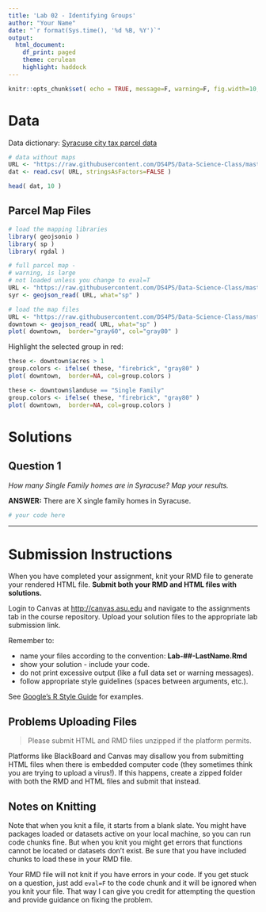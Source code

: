 ```yaml
---
title: 'Lab 02 - Identifying Groups'
author: "Your Name"
date: "`r format(Sys.time(), '%d %B, %Y')`"
output:
  html_document:
    df_print: paged
    theme: cerulean
    highlight: haddock
---
```


```r
knitr::opts_chunk$set( echo = TRUE, message=F, warning=F, fig.width=10, fig.height=6 )
```



# Data

Data dictionary: [Syracuse city tax parcel data](https://ds4ps.github.io/Data-Science-Class/DATA/syr_parcels.html) 


```r
# data without maps
URL <- "https://raw.githubusercontent.com/DS4PS/Data-Science-Class/master/DATA/syr_parcels.csv"
dat <- read.csv( URL, stringsAsFactors=FALSE )
```





```r
head( dat, 10 ) 
```


## Parcel Map Files

```r
# load the mapping libraries
library( geojsonio )
library( sp )
library( rgdal )
```

```r
# full parcel map -
# warning, is large
# not loaded unless you change to eval=T
URL <- "https://raw.githubusercontent.com/DS4PS/Data-Science-Class/master/DATA/syr_parcels.geojson"
syr <- geojson_read( URL, what="sp" )
```


```r
# load the map files
URL <- "https://raw.githubusercontent.com/DS4PS/Data-Science-Class/master/DATA/downtown-syr.geojson"
downtown <- geojson_read( URL, what="sp" )
plot( downtown,  border="gray60", col="gray80" )
```



Highlight the selected group in red:

```r
these <- downtown$acres > 1
group.colors <- ifelse( these, "firebrick", "gray80" )
plot( downtown,  border=NA, col=group.colors )
```


```r
these <- downtown$landuse == "Single Family"
group.colors <- ifelse( these, "firebrick", "gray80" )
plot( downtown,  border=NA, col=group.colors )
```



# Solutions


## Question 1

*How many Single Family homes are in Syracuse? Map your results.* 

**ANSWER:** There are X single family homes in Syracuse. 


```r
# your code here
```









-----







# Submission Instructions

When you have completed your assignment, knit your RMD file to generate your rendered HTML file. **Submit both your RMD and HTML files with solutions.**

Login to Canvas at <http://canvas.asu.edu> and navigate to the assignments tab in the course repository. Upload your solution files to the appropriate lab submission link.

Remember to:

* name your files according to the convention: **Lab-##-LastName.Rmd**
* show your solution - include your code.
* do not print excessive output (like a full data set or warning messages).
* follow appropriate style guidelines (spaces between arguments, etc.).

See [Google's R Style Guide](https://google.github.io/styleguide/Rguide.xml) for examples.

## Problems Uploading Files

> Please submit HTML and RMD files unzipped if the platform permits. 

Platforms like BlackBoard and Canvas may disallow you from submitting HTML files when there is embedded computer code (they sometimes think you are trying to upload a virus!). If this happens, create a zipped folder with both the RMD and HTML files and submit that instead.

## Notes on Knitting

Note that when you knit a file, it starts from a blank slate. You might have packages loaded or datasets active on your local machine, so you can run code chunks fine. But when you knit you might get errors that functions cannot be located or datasets don't exist. Be sure that you have included chunks to load these in your RMD file.

Your RMD file will not knit if you have errors in your code. If you get stuck on a question, just add `eval=F` to the code chunk and it will be ignored when you knit your file. That way I can give you credit for attempting the question and provide guidance on fixing the problem.





